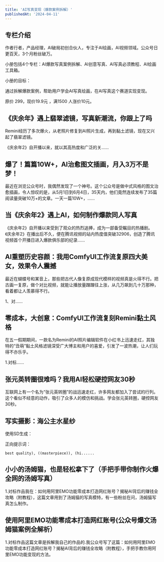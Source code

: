 ```yaml
---
title: 'AI写真变现（爆款案例拆解）'
publishedAt: '2024-04-11'
---
```


## 专栏介绍

作者行者，产品经理，AI破局初创合伙人，专注于AI绘画，AI视频领域。公众号日更百天，3个月粉丝破万。

小册包括4个专栏：AI爆款写真案例拆解、AI创意写真、AI写真必须教程、AI绘画工具箱。

小册的目标：

通过拆解爆款案例，帮助用户学会AI写真绘画，在AI写真这个赛道实现变现。

原价 299，现价19.9元 ，满1500 人涨价10元。


## 《庆余年》遇上翡翠滤镜，写真新潮流，你跟上了吗
Remini经历了多次爆火，从老照片修复到AI照片生成，再到黏土滤镜，现在又兴起了翡翠滤镜。

《庆余年2》自开播以来，就以其高热度和广泛的关......

## 爆了！篇篇10W+，AI治愈图文插画，月入3万不是梦！
最近在浏览公众号时，我偶然发现了一个神号。这个公众号是做中式风格的图文治愈插画，令人惊叹的是，从5月1日到6月4日，35天内，他们竟然连续发布了35篇阅读量突破10万+的文章。一天一篇10W+，......

## 当《庆余年2》遇上AI，如何制作爆款同人写真
《庆余年2》自开播以来受到了观众的热烈追捧，成为一部备受瞩目的热播剧。《庆余年2》在播出后不久，便在腾讯视频的站内热度值突破32906，创造了腾讯视频首个开播日进入爆款俱乐部的纪录......

## AI重塑历史容颜：我用ComfyUI工作流复原四大美女，效果令人震撼
最近在蝴蝶号和某音上，那些把古代人像复原成现代模样的视频真是火得不行。把古画一复原，做个对比视频，就能让播放量蹭蹭往上涨，从几万飙到几十万那种，看着都让人羡慕得不行。

1、对......

## 零成本，大创意：ComfyUI工作流复刻Remini黏土风格
在五一假期期间，一款名为Remini的AI照片编辑软件在小红书上迅速走红，其独特的“丑萌”黏土风格滤镜深受广大博主和用户的喜爱，引发了一波热潮，让人们玩得不亦乐乎。

1.对标......

## 张元英转圈很难吗？我用AI轻松硬控网友30秒
互联网上有一个名为“张元英转圈”的战迅速走红，许多网友都加入了尝试的行列。这个看似不经意的动作，吸引了众多人的模仿和挑战。学会张元英转圈，硬控网友30秒。

## 写实摄影：海公主水星纱
使用SD生成：

正向提示词：
```
best quality), ((masterpiece)), (hi......
```
## 小小的汤姆猫，也是轻松拿下了（手把手带你制作火爆全网的汤姆写真）
1.对标作品我在：如何用阿里EMO功能零成本打造网红账号？揭秘AI背后的赚钱全攻略（附教程），这篇文章用到了汤姆猫的写真模特，有一些粉丝在问，汤姆猫写真怎么制作。

## 使用阿里EMO功能零成本打造网红账号(公众号爆文汤姆猫案例全解析）
1.对标作品这篇文章是拆解我自己的作品的.我公众号写了这篇：如何用阿里EMO功能零成本打造网红账号？揭秘AI背后的赚钱全攻略（附教程），手把手教你用阿里EMO功能变现的方法。

